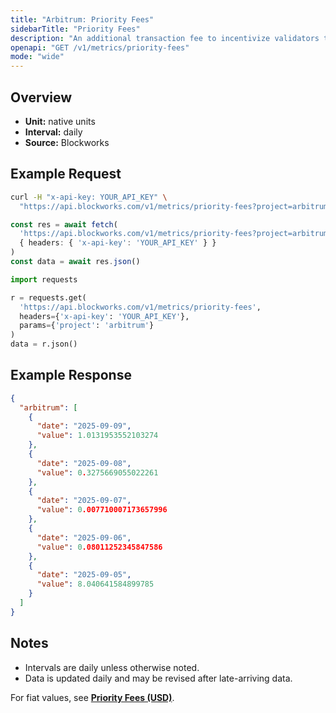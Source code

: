 ```yaml
---
title: "Arbitrum: Priority Fees"
sidebarTitle: "Priority Fees"
description: "An additional transaction fee to incentivize validators to prioritize and execute transactions."
openapi: "GET /v1/metrics/priority-fees"
mode: "wide"
---
```


## Overview

- **Unit:** native units
- **Interval:** daily
- **Source:** Blockworks

## Example Request

<CodeGroup>

```bash cURL
curl -H "x-api-key: YOUR_API_KEY" \
  "https://api.blockworks.com/v1/metrics/priority-fees?project=arbitrum"
```

```typescript TypeScript
const res = await fetch(
  'https://api.blockworks.com/v1/metrics/priority-fees?project=arbitrum',
  { headers: { 'x-api-key': 'YOUR_API_KEY' } }
)
const data = await res.json()
```

```python Python
import requests

r = requests.get(
  'https://api.blockworks.com/v1/metrics/priority-fees',
  headers={'x-api-key': 'YOUR_API_KEY'},
  params={'project': 'arbitrum'}
)
data = r.json()
```

</CodeGroup>

## Example Response

```json
{
  "arbitrum": [
    {
      "date": "2025-09-09",
      "value": 1.0131953552103274
    },
    {
      "date": "2025-09-08",
      "value": 0.3275669055022261
    },
    {
      "date": "2025-09-07",
      "value": 0.007710007173657996
    },
    {
      "date": "2025-09-06",
      "value": 0.08011252345847586
    },
    {
      "date": "2025-09-05",
      "value": 8.040641584899785
    }
  ]
}
```

## Notes
- Intervals are daily unless otherwise noted.
- Data is updated daily and may be revised after late-arriving data.

<Note>For fiat values, see **[Priority Fees (USD)](./priority-fees-usd)**.</Note>